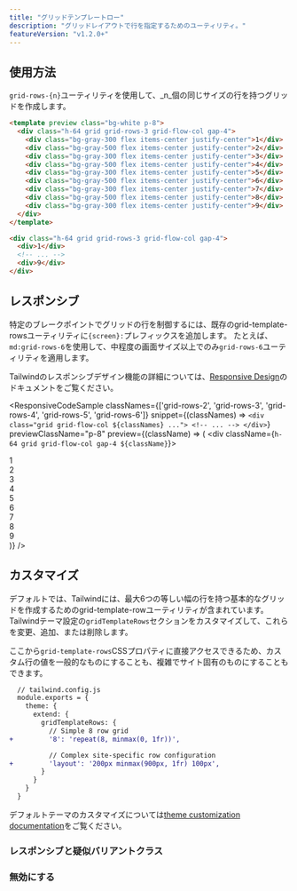 ```yaml
---
title: "グリッドテンプレートロー"
description: "グリッドレイアウトで行を指定するためのユーティリティ。"
featureVersion: "v1.2.0+"
---
```




## 使用方法

`grid-rows-{n}`ユーティリティを使用して、_n_個の同じサイズの行を持つグリッドを作成します。

```html
<template preview class="bg-white p-8">
  <div class="h-64 grid grid-rows-3 grid-flow-col gap-4">
    <div class="bg-gray-300 flex items-center justify-center">1</div>
    <div class="bg-gray-500 flex items-center justify-center">2</div>
    <div class="bg-gray-300 flex items-center justify-center">3</div>
    <div class="bg-gray-500 flex items-center justify-center">4</div>
    <div class="bg-gray-300 flex items-center justify-center">5</div>
    <div class="bg-gray-500 flex items-center justify-center">6</div>
    <div class="bg-gray-300 flex items-center justify-center">7</div>
    <div class="bg-gray-500 flex items-center justify-center">8</div>
    <div class="bg-gray-300 flex items-center justify-center">9</div>
  </div>
</template>

<div class="h-64 grid grid-rows-3 grid-flow-col gap-4">
  <div>1</div>
  <!-- ... -->
  <div>9</div>
</div>
```

## レスポンシブ

特定のブレークポイントでグリッドの行を制御するには、既存のgrid-template-rowsユーティリティに`{screen}:`プレフィックスを追加します。
たとえば、`md:grid-rows-6`を使用して、中程度の画面サイズ以上でのみ`grid-rows-6`ユーティリティを適用します。

Tailwindのレスポンシブデザイン機能の詳細については、[Responsive Design](/docs/responsive-design)のドキュメントをご覧ください。

<ResponsiveCodeSample
  classNames={['grid-rows-2', 'grid-rows-3', 'grid-rows-4', 'grid-rows-5', 'grid-rows-6']}
  snippet={(classNames) => `
    <div class="grid grid-flow-col ${classNames} ...">
      <!-- ... -->
    </div>
  `}
  previewClassName="p-8"
  preview={(className) => (
    <div className={`h-64 grid grid-flow-col gap-4 ${className}`}>
      <div className="bg-gray-300 flex items-center justify-center">1</div>
      <div className="bg-gray-500 flex items-center justify-center">2</div>
      <div className="bg-gray-300 flex items-center justify-center">3</div>
      <div className="bg-gray-500 flex items-center justify-center">4</div>
      <div className="bg-gray-300 flex items-center justify-center">5</div>
      <div className="bg-gray-500 flex items-center justify-center">6</div>
      <div className="bg-gray-300 flex items-center justify-center">7</div>
      <div className="bg-gray-500 flex items-center justify-center">8</div>
      <div className="bg-gray-300 flex items-center justify-center">9</div>
    </div>
  )}
/>

## カスタマイズ

デフォルトでは、Tailwindには、最大6つの等しい幅の行を持つ基本的なグリッドを作成するためのgrid-template-rowユーティリティが含まれています。
Tailwindテーマ設定の`gridTemplateRows`セクションをカスタマイズして、これらを変更、追加、または削除します。

ここから`grid-template-rows`CSSプロパティに直接アクセスできるため、カスタム行の値を一般的なものにすることも、複雑でサイト固有のものにすることもできます。

```diff
  // tailwind.config.js
  module.exports = {
    theme: {
      extend: {
        gridTemplateRows: {
          // Simple 8 row grid
+         '8': 'repeat(8, minmax(0, 1fr))',

          // Complex site-specific row configuration
+         'layout': '200px minmax(900px, 1fr) 100px',
        }
      }
    }
  }
```

デフォルトテーマのカスタマイズについては[theme customization documentation](/docs/theme#customizing-the-default-theme)をご覧ください。

### レスポンシブと疑似バリアントクラス

<Variants plugin="gridTemplateRows" name="grid-template-rows" />

### 無効にする

<Disabling plugin="gridTemplateRows" name="grid-template-rows" />
